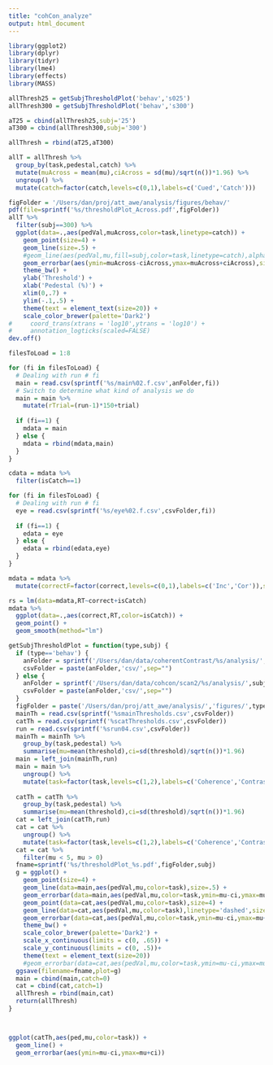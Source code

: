```yaml
---
title: "cohCon_analyze"
output: html_document
---
```


```r
library(ggplot2)
library(dplyr)
library(tidyr)
library(lme4)
library(effects)
library(MASS)
```


```r

allThresh25 = getSubjThresholdPlot('behav','s025')
allThresh300 = getSubjThresholdPlot('behav','s300')

aT25 = cbind(allThresh25,subj='25')
aT300 = cbind(allThresh300,subj='300')

allThresh = rbind(aT25,aT300)

allT = allThresh %>%
  group_by(task,pedestal,catch) %>%
  mutate(muAcross = mean(mu),ciAcross = sd(mu)/sqrt(n())*1.96) %>%
  ungroup() %>%
  mutate(catch=factor(catch,levels=c(0,1),labels=c('Cued','Catch')))

```

```r

figFolder = '/Users/dan/proj/att_awe/analysis/figures/behav/'
pdf(file=sprintf('%s/thresholdPlot_Across.pdf',figFolder))
allT %>%
  filter(subj==300) %>%
  ggplot(data=.,aes(pedVal,muAcross,color=task,linetype=catch)) +
    geom_point(size=4) +
    geom_line(size=.5) +
    #geom_line(aes(pedVal,mu,fill=subj,color=task,linetype=catch),alpha=.25) +
    geom_errorbar(aes(ymin=muAcross-ciAcross,ymax=muAcross+ciAcross),size=1,width=0) +
    theme_bw() +
    ylab('Threshold') +
    xlab('Pedestal (%)') +
    xlim(0,.7) +
    ylim(-.1,.5) +
    theme(text = element_text(size=20)) +
    scale_color_brewer(palette='Dark2')
#     coord_trans(xtrans = 'log10',ytrans = 'log10') +
#     annotation_logticks(scaled=FALSE)
dev.off()
```


```r
filesToLoad = 1:8

for (fi in filesToLoad) {
  # Dealing with run # fi
  main = read.csv(sprintf('%s/main%02.f.csv',anFolder,fi))  
  # Switch to determine what kind of analysis we do
  main = main %>% 
    mutate(rTrial=(run-1)*150+trial)
  
  if (fi==1) {
    mdata = main
  } else {
    mdata = rbind(mdata,main)
  }
}

cdata = mdata %>%
  filter(isCatch==1)

```

```r
for (fi in filesToLoad) {
  # Dealing with run # fi
  eye = read.csv(sprintf('%s/eye%02.f.csv',csvFolder,fi))
  
  if (fi==1) {
    edata = eye
  } else {
    edata = rbind(edata,eye)
  }
}
```

```r
mdata = mdata %>%
  mutate(correctF=factor(correct,levels=c(0,1),labels=c('Inc','Cor')),side=factor(side,levels=c(1,2),labels=c('Left','Right')),task=factor(task,levels=c(1,2),labels=c('Coherence','Contrast')),conPedestal=factor(conPedestal),cohPedestal=factor(cohPedestal),isCatch=factor(isCatch,levels=c(0,1),labels=c('Reg','Catch')))
```

```r
rs = lm(data=mdata,RT~correct+isCatch)
mdata %>%
  ggplot(data=.,aes(correct,RT,color=isCatch)) +
  geom_point() +
  geom_smooth(method="lm")
```


```r
getSubjThresholdPlot = function(type,subj) {
  if (type=='behav') {
    anFolder = sprintf('/Users/dan/data/coherentContrast/%s/analysis/',subj)
    csvFolder = paste(anFolder,'csv/',sep="")
  } else {
    anFolder = sprintf('/Users/dan/data/cohcon/scan2/%s/analysis/',subj)
    csvFolder = paste(anFolder,'csv/',sep="")
  }
  figFolder = paste('/Users/dan/proj/att_awe/analysis/','figures/',type,sep="")
  mainTh = read.csv(sprintf('%smainThresholds.csv',csvFolder))
  catTh = read.csv(sprintf('%scatThresholds.csv',csvFolder))
  run = read.csv(sprintf('%srun04.csv',csvFolder))
  mainTh = mainTh %>%
    group_by(task,pedestal) %>%
    summarise(mu=mean(threshold),ci=sd(threshold)/sqrt(n())*1.96)
  main = left_join(mainTh,run)
  main = main %>%
    ungroup() %>%
    mutate(task=factor(task,levels=c(1,2),labels=c('Coherence','Contrast')))
  
  catTh = catTh %>%
    group_by(task,pedestal) %>%
    summarise(mu=mean(threshold),ci=sd(threshold)/sqrt(n())*1.96)
  cat = left_join(catTh,run)
  cat = cat %>%
    ungroup() %>%
    mutate(task=factor(task,levels=c(1,2),labels=c('Coherence','Contrast')))
  cat = cat %>%
    filter(mu < 5, mu > 0)
  fname=sprintf('%s/thresholdPlot_%s.pdf',figFolder,subj)
  g = ggplot() +
    geom_point(size=4) +
    geom_line(data=main,aes(pedVal,mu,color=task),size=.5) +
    geom_errorbar(data=main,aes(pedVal,mu,color=task,ymin=mu-ci,ymax=mu+ci)) +
    geom_point(data=cat,aes(pedVal,mu,color=task),size=4) +
    geom_line(data=cat,aes(pedVal,mu,color=task),linetype='dashed',size=.5) +
    geom_errorbar(data=cat,aes(pedVal,mu,color=task,ymin=mu-ci,ymax=mu+ci),size=1,width=0) +
    theme_bw() +
    scale_color_brewer(palette='Dark2') +
    scale_x_continuous(limits = c(0, .65)) +
    scale_y_continuous(limits = c(0, .5))+
    theme(text = element_text(size=20))
    #geom_errorbar(data=cat,aes(pedVal,mu,color=task,ymin=mu-ci,ymax=mu+ci))
  ggsave(filename=fname,plot=g)
  main = cbind(main,catch=0)
  cat = cbind(cat,catch=1)
  allThresh = rbind(main,cat)
  return(allThresh)
}
```

```r
```

```r
```

```r
ggplot(catTh,aes(ped,mu,color=task)) +
  geom_line() +
  geom_errorbar(aes(ymin=mu-ci,ymax=mu+ci))
```